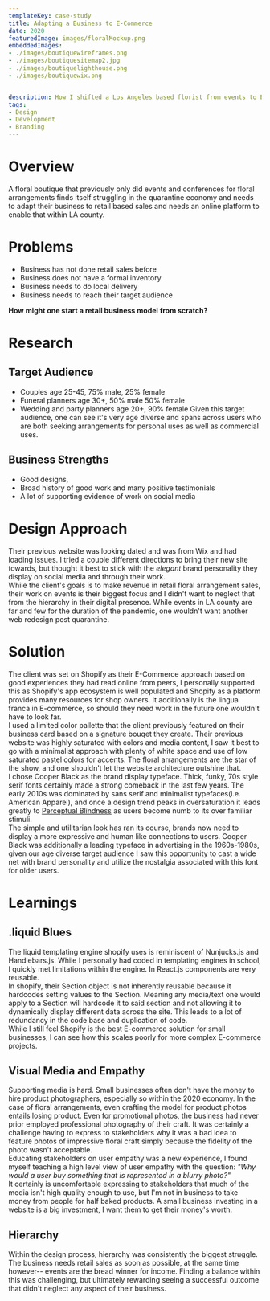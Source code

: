 ```yaml
---
templateKey: case-study
title: Adapting a Business to E-Commerce
date: 2020
featuredImage: images/floralMockup.png
embeddedImages:
- ./images/boutiquewireframes.png
- ./images/boutiquesitemap2.jpg
- ./images/boutiquelighthouse.png
- ./images/boutiquewix.png


description: How I shifted a Los Angeles based florist from events to E-commerce and local delivery.
tags:
- Design
- Development
- Branding
---
```


# Overview

A floral boutique that previously only did events and conferences for floral arrangements finds itself struggling in the quarantine economy and needs to adapt their business to retail based sales and needs an online platform to enable that within LA county.   

# Problems   

- Business has not done retail sales before
- Business does not have a formal inventory
- Business needs to do local delivery
- Business needs to reach their target audience   

**How might one start a retail business model from scratch?**

# Research   

## Target Audience
- Couples age 25-45, 75% male, 25% female
- Funeral planners age 30+, 50% male 50% female
- Wedding and party planners age 20+, 90% female
Given this target audience, one can see it's very age diverse and spans across users who are both seeking arrangements for personal uses as well as commercial uses.

## Business Strengths   
- Good designs, 
- Broad history of good work and many positive testimonials
- A lot of supporting evidence of work on social media 

# Design Approach   
Their previous website was looking dated and was from Wix and had loading issues. I tried a couple different directions to bring their new site towards, but thought it best to stick with the *elegant* brand personality they display on social media and through their work.   
While the client's goals is to make revenue in retail floral arrangement sales, their work on events is their biggest focus and I didn't want to neglect that from the hierarchy in their digital presence. While events in LA county are far and few for the duration of the pandemic, one wouldn't want another web redesign post quarantine.   


# Solution   
The client was set on Shopify as their E-Commerce approach based on good experiences they had read online from peers, I personally supported this as Shopify's app ecosystem is well populated and Shopify as a platform provides many resources for shop owners. It additionally is the lingua franca in E-commerce, so should they need work in the future one wouldn't have to look far.   
I used a limited color pallette that the client previously featured on their business card based on a signature bouqet they create. Their previous website was highly saturated with colors and media content, I saw it best to go with a minimalist approach with plenty of white space and use of low saturated pastel colors for accents. The floral arrangements are the star of the show, and one shouldn't let the website architecture outshine that.   
I chose Cooper Black as the brand display typeface. Thick, funky, 70s style serif fonts certainly made a strong comeback in the last few years. The early 2010s was dominated by sans serif and minimalist typefaces(i.e. American Apparel), and once a design trend peaks in oversaturation it leads greatly to [Perceptual Blindness](https://en.wikipedia.org/wiki/Banner_blindness) as users become numb to its over familiar stimuli.   
The simple and utilitarian look has ran its course, brands now need to display a more expressive and human like connections to users. Cooper Black was additionally a leading typeface in advertising in the 1960s-1980s, given our age diverse target audience I saw this opportunity to cast a wide net with brand personality and utilize the nostalgia associated with this font for older users.   



# Learnings  
## .liquid Blues
The liquid templating engine shopify uses is reminiscent of Nunjucks.js and Handlebars.js. While I personally had coded in templating engines in school, I quickly met limitations within the engine. In React.js components are very reusable.   
In shopify, their Section object is not inherently reusable because it hardcodes setting values to the Section. Meaning any media/text one would apply to a Section will hardcode it to said section and not allowing it to dynamically display different data across the site. This leads to a lot of redundancy in the code base and duplication of code.   
While I still feel Shopify is the best E-commerce solution for small businesses, I can see how this scales poorly for more complex E-commerce projects.   
## Visual Media and Empathy
Supporting media is hard. Small businesses often don't have the money to hire product photographers, especially so within the 2020 economy. In the case of floral arrangements, even crafting the model for product photos entails losing product. 
Even for promotional photos, the business had never prior employed professional photography of their craft. It was certainly a challenge having to express to stakeholders why it was a bad idea to feature photos of impressive floral craft simply because the fidelity of the photo wasn't acceptable.   
Educating stakeholders on user empathy was a new experience, I found myself teaching a high level view of user empathy with the question: *"Why would a user buy something that is represented in a blurry photo?"*   
It certainly is uncomfortable expressing to stakeholders that much of the media isn't high quality enough to use, but I'm not in business to take money from people for half baked products. A small business investing in a website is a big investment, I want them to get their money's worth.
## Hierarchy   
Within the design process, hierarchy was consistently the biggest struggle. The business needs retail sales as soon as possible, at the same time however-- events are the bread winner for income. Finding a balance within this was challenging, but ultimately rewarding seeing a successful outcome that didn't neglect any aspect of their business.   





